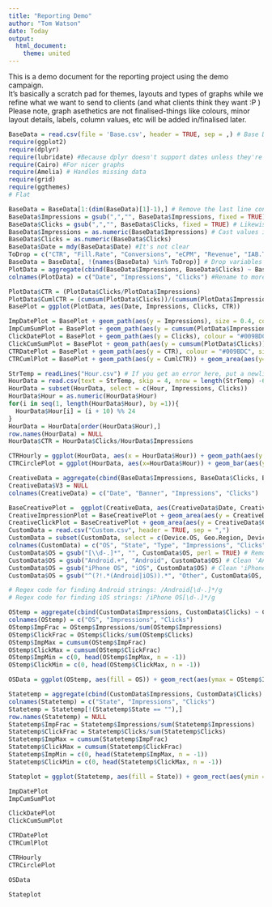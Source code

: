 ```yaml
---
title: "Reporting Demo"
author: "Tom Watson"
date: Today
output: 
  html_document:
    theme: united
---
```


This is a demo document for the reporting project using the demo campaign.  
It's basically a scratch pad for themes, layouts and types of graphs while we refine what we want to send to clients (and what clients think they want :P )  
Please note, graph asethetics are not finalised-things like colours, minor layout details, labels, column values, etc will be added in/finalised later.

```r
BaseData = read.csv(file = 'Base.csv', header = TRUE, sep = ,) # Base Data contains everything about campaign except hour and custom report information
require(ggplot2)
require(dplyr)
require(lubridate) #Because dplyr doesn't support dates unless they're POSIXCT format
require(Cairo) #For nicer graphs
require(Amelia) # Handles missing data
require(grid)
require(ggthemes)
# Flat

BaseData = BaseData[1:(dim(BaseData)[1]-1),] # Remove the last line containing the totals.
BaseData$Impressions = gsub(",","", BaseData$Impressions, fixed = TRUE) # Remove the comma's from the values
BaseData$Clicks = gsub(",","", BaseData$Clicks, fixed = TRUE) # Likewise for clicks
BaseData$Impressions = as.numeric(BaseData$Impressions) # Cast values into numbers
BaseData$Clicks = as.numeric(BaseData$Clicks)
BaseData$Date = mdy(BaseData$Date) #It's not clear
ToDrop = c("CTR", "Fill.Rate", "Conversions", "eCPM", "Revenue", "IAB.Tier.1.Categories")
BaseData = BaseData[, !(names(BaseData) %in% ToDrop)] # Drop variables useless for external reporting
PlotData = aggregate(cbind(BaseData$Impressions, BaseData$Clicks) ~ BaseData$Date, BaseData, FUN = sum)
colnames(PlotData) = c("Date", "Impressions", "Clicks") #Rename to more readable formats

PlotData$CTR = (PlotData$Clicks/PlotData$Impressions)
PlotData$CumlCTR = (cumsum(PlotData$Clicks))/(cumsum(PlotData$Impressions))
BasePlot = ggplot(PlotData, aes(Date, Impressions, Clicks, CTR))

ImpDatePlot = BasePlot + geom_path(aes(y = Impressions), size = 0.4, colour = "#1DABB8")+ labs(title = "Impressions per day", x = "Date", y = "Impressions") + scale_y_continuous(breaks = c(0,10000,20000,30000,40000,50000,60000,70000)) + theme(plot.margin = unit(c(0,0,0,0),"cm")) + theme_few() + scale_colour_few() + theme(plot.title = element_text(size = 16, family = "Ubuntu"),text = element_text(family = "Ubuntu Light")) + theme(panel.border = element_blank())
ImpCumSumPlot = BasePlot + geom_path(aes(y = cumsum(PlotData$Impressions))) + geom_area(aes(y=cumsum(PlotData$Impressions)), fill = "#009BDC", alpha = 0.5) + scale_y_continuous(breaks = round(seq(0,max(cumsum(PlotData$Impressions)), length.out = 10))) + labs(title = "Cumulative Impressions by date", x = "Date", y = "") +   theme(plot.margin = unit(c(0,0,0,0),"cm")) + theme_few() + scale_colour_few() + theme(plot.title = element_text(size = 16, family = "Ubuntu"),text = element_text(family = "Ubuntu Light")) + theme(panel.border = element_blank())
ClickDatePlot = BasePlot + geom_path(aes(y = Clicks), colour = "#009BDC", size = 0.4) + labs(title = "Clicks per day", x= "Date", y = "Clicks") + scale_y_continuous(breaks = seq(0, max(PlotData$Clicks), by = 50)) + theme(plot.margin = unit(c(0,0,0,0),"cm")) + theme_few() + scale_colour_few() + theme(plot.title = element_text(size = 16, family = "Ubuntu"),text = element_text(family = "Ubuntu Light")) + theme(panel.border = element_blank())
ClickCumSumPlot = BasePlot + geom_path(aes(y = cumsum(PlotData$Clicks))) + geom_area(aes(y=cumsum(PlotData$Clicks)), fill = "#009BDC", alpha = 0.5) + scale_y_continuous(breaks = round(seq(0,max(cumsum(PlotData$Clicks)), length.out = 10))) + labs(title = "Cumulative Clicks by date", x = "Date", y = "Cumulative Clicks") + theme(plot.margin = unit(c(0,0,0,0),"cm")) + theme_few() + scale_colour_few() + theme(plot.title = element_text(size = 16, family = "Ubuntu"),text = element_text(family = "Ubuntu Light")) + theme(panel.border = element_blank())
CTRDatePlot = BasePlot + geom_path(aes(y = CTR), colour = "#009BDC", size = 0.4) + labs(title = "CTR per day", x = "Date", y = "CTR") + scale_y_continuous(breaks = seq(0,max(PlotData$CTR), length.out = 10), labels = scales::percent) + theme(plot.margin = unit(c(0,0,0,0),"cm")) + theme_few() + scale_colour_few() + theme(plot.title = element_text(size = 16, family = "Ubuntu"),text = element_text(family = "Ubuntu Light")) + theme(panel.border = element_blank())
CTRCumlPlot = BasePlot + geom_path(aes(y = CumlCTR)) + geom_area(aes(y=CumlCTR), fill = "#009BDC", alpha = 0.5) + scale_y_continuous(breaks = seq(0, max(PlotData$CumlCTR), length.out = 10), labels = scales::percent) + labs(title = "Cumulative CTR", x = "Date", y = "CTR") + theme(plot.margin = unit(c(0,0,0,0),"cm")) + theme_few() + scale_colour_few() + theme(plot.title = element_text(size = 16, family = "Ubuntu"),text = element_text(family = "Ubuntu Light")) + theme(panel.border = element_blank())

StrTemp = readLines("Hour.csv") # If you get an error here, put a newline character at the end of the file
HourData = read.csv(text = StrTemp, skip = 4, nrow = length(StrTemp) -6, header= TRUE, sep = ",")
HourData = subset(HourData, select = c(Hour, Impressions, Clicks))
HourData$Hour = as.numeric(HourData$Hour)
for(i in seq(1, length(HourData$Hour), by =1)){
  HourData$Hour[i] = (i + 10) %% 24
}
HourData = HourData[order(HourData$Hour),]
row.names(HourData) = NULL
HourData$CTR = HourData$Clicks/HourData$Impressions

CTRHourly = ggplot(HourData, aes(x = HourData$Hour)) + geom_path(aes(y = HourData$CTR)) + geom_area(aes(y = HourData$CTR), fill = "#009BDC", alpha = 0.5) + scale_x_continuous(breaks = seq(0,23, by =2)) + scale_y_continuous(breaks = seq(0, max(HourData$CTR), length.out = 6), labels = scales::percent) + labs(title = "CTR by Hour", x = "Hour (24hr format)", y = "CTR") + theme_few() + scale_colour_few() + theme(plot.title = element_text(size = 16, family = "Ubuntu"),text = element_text(family = "Ubuntu Light")) + theme(panel.border = element_blank())
CTRCirclePlot = ggplot(HourData, aes(x=HourData$Hour)) + geom_bar(aes(y = CTR, fill = Hour), width = 1, stat = "identity")+ scale_x_continuous(breaks = seq(0,23, by =2)) + theme_update(axis.text = element_blank(), axis.ticks.y = element_blank()) + theme_few() + scale_colour_few() + theme(plot.margin = unit(c(0,0,0,0),"cm")) + theme(axis.title = element_blank()) + theme(plot.title = element_text(size = 16, family = "Ubuntu"),text = element_text(family = "Ubuntu Light")) + guides(fill = FALSE) + labs(title = "CTR By Hour", x = NULL, y = NULL) +theme(panel.border = element_blank()) + coord_polar(start = -0.1) + theme(axis.text.y = element_blank())

CreativeData = aggregate(cbind(BaseData$Impressions, BaseData$Clicks, BaseData$Banners) ~ BaseData$Date + BaseData$Banners, FUN = sum)
CreativeData$V3 = NULL
colnames(CreativeData) = c("Date", "Banner", "Impressions", "Clicks")

BaseCreativePlot =  ggplot(CreativeData, aes(CreativeData$Date, CreativeData$Impressions, CreativeData$Clicks))
CreativeImpressionPlot = BaseCreativePlot + geom_area(aes(y = CreativeData$Impressions, colour = CreativeData$Banner, fill = CreativeData$Banner), position = 'fill')
CreativeClickPlot = BaseCreativePlot + geom_area(aes(y = CreativeData$Clicks, colour = CreativeData$Banner, fill = CreativeData$Banner), position = 'stack') + theme(plot.margin = unit(c(0,0,0,0),"cm"))
CustomData = read.csv("Custom.csv", header = TRUE, sep = ",")
CustomData = subset(CustomData, select = c(Device.OS, Geo.Region, Device.Type, Impressions, Clicks))
colnames(CustomData) = c("OS", "State", "Type", "Impressions", "Clicks")
CustomData$OS = gsub("[\\d-.]*", "", CustomData$OS, perl = TRUE) # Remove version numbers
CustomData$OS = gsub("Android.+", "Android", CustomData$OS) # Clean 'Android....' entries
CustomData$OS = gsub("iPhone OS", "iOS", CustomData$OS) # Clean 'iPhone/iOS/etc...' entries
CustomData$OS = gsub("^(?!.*(Android|iOS)).*", "Other", CustomData$OS, ignore.case = FALSE, perl = TRUE) # Label everything that's not Android or iOS as 'Other'

# Regex code for finding Android strings: /Android[\d-.]*/g
# Regex code for finding iOS strings: /iPhone OS[\d-.]*/g

OStemp = aggregate(cbind(CustomData$Impressions, CustomData$Clicks) ~ CustomData$OS, FUN = sum) # Aggregate on OS for graphs
colnames(OStemp) = c("OS", "Impressions", "Clicks")
OStemp$ImpFrac = OStemp$Impressions/sum(OStemp$Impressions)
OStemp$ClickFrac = OStemp$Clicks/sum(OStemp$Clicks)
OStemp$ImpMax = cumsum(OStemp$ImpFrac)
OStemp$ClickMax = cumsum(OStemp$ClickFrac)
OStemp$ImpMin = c(0, head(OStemp$ImpMax, n = -1))
OStemp$ClickMin = c(0, head(OStemp$ClickMax, n = -1))

OSData = ggplot(OStemp, aes(fill = OS)) + geom_rect(aes(ymax = OStemp$ImpMax, ymin = OStemp$ImpMin, xmax = 0.6, xmin = 0.3), colour = "white") + geom_rect(aes(ymax = OStemp$ClickMax, ymin = OStemp$ClickMin, xmax = 0.3, xmin = 0), colour = "white") + theme(panel.grid=element_blank()) + theme(axis.text=element_blank()) + theme(axis.ticks=element_blank()) + theme(panel.background = element_blank()) + theme(legend.position = "bottom") + theme(legend.title = element_blank()) + labs(x= NULL, y = NULL) + theme(plot.margin = unit(c(0,0,0,0),"cm")) + geom_text(aes(label = paste(round(ImpFrac*100, 2), "%"), x = 0.45, y = ((ImpMax + ImpMin)/2), inherit.aes = TRUE, show.legend = FALSE), family = "Ubuntu Light") + geom_text(aes(label = paste(round(ClickFrac*100,2),"%"), x = 0.15, y = ((ClickMin + ClickMax)/2), inherit.aes = TRUE, show.legend = FALSE)) + coord_flip() + theme(plot.margin = unit(c(0,0,0,0),"cm")) + theme_few() + scale_colour_few() + xlim(-0.1,0.7) + theme(panel.border = element_blank(), axis.ticks = element_blank(), axis.text = element_blank(), legend.position = "bottom") + annotate("text", x = 0.65, y = 0.5, label = "Impressions", size = 8, family = "Ubuntu Light") + annotate("text", x = -0.1, y = 0.5, label = "Clicks", size = 8, family = "Ubuntu Light")

Statetemp = aggregate(cbind(CustomData$Impressions, CustomData$Clicks) ~ CustomData$State, FUN = sum)
colnames(Statetemp) = c("State", "Impressions", "Clicks")
Statetemp = Statetemp[!(Statetemp$State == ""),]
row.names(Statetemp) = NULL
Statetemp$ImpFrac = Statetemp$Impressions/sum(Statetemp$Impressions)
Statetemp$ClickFrac = Statetemp$Clicks/sum(Statetemp$Clicks)
Statetemp$ImpMax = cumsum(Statetemp$ImpFrac)
Statetemp$ClickMax = cumsum(Statetemp$ClickFrac)
Statetemp$ImpMin = c(0, head(Statetemp$ImpMax, n = -1))
Statetemp$ClickMin = c(0, head(Statetemp$ClickMax, n = -1))

Stateplot = ggplot(Statetemp, aes(fill = State)) + geom_rect(aes(ymin = ImpMin, ymax = ImpMax, xmin = 0, xmax = 0.2), colour = "White") + geom_rect(aes(ymin = ClickMin, ymax = ClickMax, xmin = 0.2, xmax = 0.4), colour = "white") + xlim(c(0,0.5))+ annotate("text", x = 0.1, y = 1.1, label = "Proportional \n Impressions by State", size = 5, fontface = "bold") + annotate("text", x = 0.3, y = 1.1, label = "Proportional cicks \n by state", size = 5, fontface = "bold") + labs(x = "", y = "") + theme(panel.grid=element_blank()) + theme(axis.text=element_blank()) + theme(axis.ticks=element_blank()) + theme(panel.background = element_blank()) + theme(legend.title = element_blank()) + guides(fill = guide_legend(override.aes = list(colour = NULL))) + theme(plot.margin = unit(c(0,0,0,0),"cm"))

```


```r
ImpDatePlot
ImpCumSumPlot
```

```r
ClickDatePlot
ClickCumSumPlot
```
 
```r
CTRDatePlot
CTRCumlPlot
```

```r
CTRHourly
CTRCirclePlot
```
 
```r
OSData
```

```r
Stateplot
```